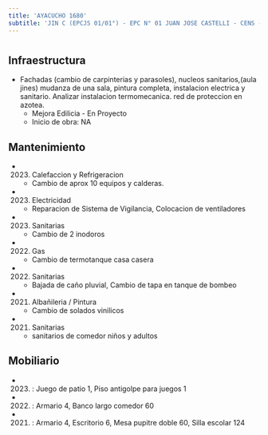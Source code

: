 ```yaml
---
title: 'AYACUCHO 1680'
subtitle: 'JIN C (EPCJS 01/01°) - EPC N° 01 JUAN JOSE CASTELLI - CENS - UGEE N° 01'
---
```


#
## Infraestructura

* Fachadas (cambio de carpinterias y parasoles), nucleos sanitarios,(aula jines) mudanza de una sala, pintura completa, instalacion electrica y sanitario. Analizar instalacion termomecanica. red de proteccion en azotea. 
    + Mejora Edilicia - En Proyecto 
    + Inicio de obra: NA 






## Mantenimiento

*  (2023) Calefaccion y Refrigeracion 
    + Cambio de aprox 10 equipos y calderas.

*  (2023) Electricidad 
    + Reparacion de Sistema de Vigilancia, Colocacion de ventiladores

*  (2023) Sanitarias 
    + Cambio de 2 inodoros

*  (2022) Gas 
    + Cambio de termotanque casa casera

*  (2022) Sanitarias 
    + Bajada de caño pluvial, Cambio de tapa en tanque de bombeo

*  (2021) Albañileria / Pintura 
    + Cambio de solados vinilicos

*  (2021) Sanitarias 
    + sanitarios de comedor niños y adultos





## Mobiliario

*  (2023) : Juego de patio 1, Piso antigolpe para juegos 1 

*  (2022) : Armario 4, Banco largo comedor 60 

*  (2021) : Armario 4, Escritorio 6, Mesa pupitre doble 60, Silla escolar 124 



